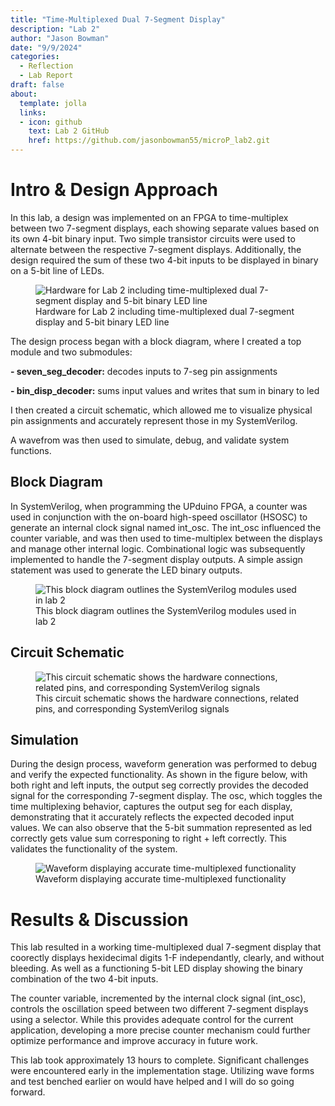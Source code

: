 ```yaml
---
title: "Time-Multiplexed Dual 7-Segment Display"
description: "Lab 2"
author: "Jason Bowman"
date: "9/9/2024"
categories:
  - Reflection
  - Lab Report
draft: false
about:  
  template: jolla
  links:
  - icon: github
    text: Lab 2 GitHub
    href: https://github.com/jasonbowman55/microP_lab2.git
---
```

# Intro & Design Approach
In this lab, a design was implemented on an FPGA to time-multiplex between two 7-segment displays, each showing separate values based on its own 4-bit binary input. Two simple transistor circuits were used to alternate between the respective 7-segment displays. Additionally, the design required the sum of these two 4-bit inputs to be displayed in binary on a 5-bit line of LEDs.

![Hardware for Lab 2 including time-multiplexed dual 7-segment display and 5-bit binary LED line](images/lab2_circuit.jpeg)

The design process began with a block diagram, where I created a top module and two submodules:

**- seven_seg_decoder:** decodes inputs to 7-seg pin assignments

**- bin_disp_decoder:** sums input values and writes that sum in binary to led

I then created a circuit schematic, which allowed me to visualize physical pin assignments and accurately represent those in my SystemVerilog.

A wavefrom was then used to simulate, debug, and validate system functions.

## Block Diagram
In SystemVerilog, when programming the UPduino FPGA, a counter was used in conjunction with the on-board high-speed oscillator (HSOSC) to generate an internal clock signal named int_osc. The int_osc influenced the counter variable, and was then used to time-multiplex between the displays and manage other internal logic. Combinational logic was subsequently implemented to handle the 7-segment display outputs. A simple assign statement was used to generate the LED binary outputs.

![This block diagram outlines the SystemVerilog modules used in lab 2](images/lab2_block_diagram.jpeg)

## Circuit Schematic
![This circuit schematic shows the hardware connections, related pins, and corresponding SystemVerilog signals](images/lab2_circuit_diagram.jpeg)

## Simulation
During the design process, waveform generation was performed to debug and verify the expected functionality. As shown in the figure below, with both right and left inputs, the output seg correctly provides the decoded signal for the corresponding 7-segment display. The osc, which toggles the time multiplexing behavior, captures the output seg for each display, demonstrating that it accurately reflects the expected decoded input values. We can also observe that the 5-bit summation represented as led correctly gets value sum corresponing to right + left correctly. This validates the functionality of the system.

![Waveform displaying accurate time-multiplexed functionality](images/wave.jpeg)

# Results & Discussion
This lab resulted in a working time-multiplexed dual 7-segment display that coorectly displays hexidecimal digits 1-F independantly, clearly, and without bleeding. As well as a functioning 5-bit LED display showing the binary combination of the two 4-bit inputs.

The counter variable, incremented by the internal clock signal (int_osc), controls the oscillation speed between two different 7-segment displays using a selector. While this provides adequate control for the current application, developing a more precise counter mechanism could further optimize performance and improve accuracy in future work.

This lab took approximately 13 hours to complete. Significant challenges were encountered early in the implementation stage. Utilizing wave forms and test benched earlier on would have helped and I will do so going forward.
